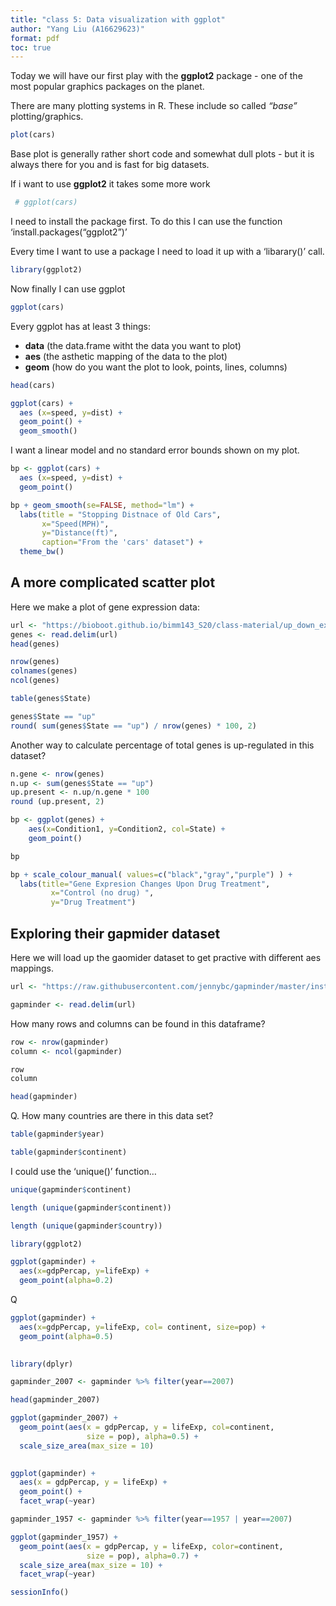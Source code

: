 ```yaml
---
title: "class 5: Data visualization with ggplot"
author: "Yang Liu (A16629623)"
format: pdf
toc: true
---
```


Today we will have our first play with the **ggplot2** package - one of the most popular graphics packages on the planet. 

There are many plotting systems in R. These include so called *"base"* plotting/graphics.

```r
plot(cars)
```

Base plot is generally rather short code and somewhat dull plots - but it is always there for you and is fast for big datasets.

If i want to use **ggplot2** it takes some more work

```r
 # ggplot(cars)
```

I need to install the package first. To do this I can use the function 'install.packages("ggplot2")'


Every time I want to use a package I need to load it up with a 'libarary()' call.

```r
library(ggplot2)
```

Now finally I can use ggplot

```r
ggplot(cars)
```

Every ggplot has at least 3 things:

- **data** (the data.frame witht the data you want to plot)
- **aes** (the asthetic mapping of the data to the plot)
- **geom** (how do you want the plot to look, points, lines, columns)

```r
head(cars)
```


```r
ggplot(cars) + 
  aes (x=speed, y=dist) +
  geom_point() +
  geom_smooth()
```
I want a linear model and no standard error bounds shown on my plot. 

```r
bp <- ggplot(cars) + 
  aes (x=speed, y=dist) +
  geom_point()
```

```r
bp + geom_smooth(se=FALSE, method="lm") +
  labs(title = "Stopping Distnace of Old Cars",
       x="Speed(MPH)",
       y="Distance(ft)",
       caption="From the 'cars' dataset") +
  theme_bw()
```


## A more complicated scatter plot

Here we make a plot of gene expression data:

```r
url <- "https://bioboot.github.io/bimm143_S20/class-material/up_down_expression.txt"
genes <- read.delim(url)
head(genes)
```

```r
nrow(genes)
colnames(genes)
ncol(genes)
```

```r
table(genes$State)
```


```r
genes$State == "up"
round( sum(genes$State == "up") / nrow(genes) * 100, 2)
```
Another way to calculate percentage of total genes is up-regulated in this dataset?

```r
n.gene <- nrow(genes)
n.up <- sum(genes$State == "up")
up.present <- n.up/n.gene * 100
round (up.present, 2)
```

```r
bp <- ggplot(genes) + 
    aes(x=Condition1, y=Condition2, col=State) +
    geom_point()

bp
```


```r
bp + scale_colour_manual( values=c("black","gray","purple") ) +
  labs(title="Gene Expresion Changes Upon Drug Treatment",
         x="Control (no drug) ",
         y="Drug Treatment")
```

## Exploring their gapmider dataset

Here we will load up the gaomider dataset to get practive with different aes mappings. 

```r
url <- "https://raw.githubusercontent.com/jennybc/gapminder/master/inst/extdata/gapminder.tsv"

gapminder <- read.delim(url)
```

How many rows and columns can be found in this dataframe?

```r
row <- nrow(gapminder)
column <- ncol(gapminder)

row
column
```



```r
head(gapminder)
```

Q. How many countries are there in this data set?

```r
table(gapminder$year)

table(gapminder$continent)
```

I could use the 'unique()' function...

```r
unique(gapminder$continent)

length (unique(gapminder$continent))

length (unique(gapminder$country))
```

```r
library(ggplot2)
```


```r
ggplot(gapminder) +
  aes(x=gdpPercap, y=lifeExp) +
  geom_point(alpha=0.2)
```
Q

```r
ggplot(gapminder) +
  aes(x=gdpPercap, y=lifeExp, col= continent, size=pop) +
  geom_point(alpha=0.5)
  
```

```r
library(dplyr)

gapminder_2007 <- gapminder %>% filter(year==2007)

head(gapminder_2007)
```

```r
ggplot(gapminder_2007) + 
  geom_point(aes(x = gdpPercap, y = lifeExp, col=continent,
                 size = pop), alpha=0.5) + 
  scale_size_area(max_size = 10)
 
```


```r
ggplot(gapminder) + 
  aes(x = gdpPercap, y = lifeExp) +
  geom_point() +
  facet_wrap(~year) 
```
```r
gapminder_1957 <- gapminder %>% filter(year==1957 | year==2007)

ggplot(gapminder_1957) + 
  geom_point(aes(x = gdpPercap, y = lifeExp, color=continent,
                 size = pop), alpha=0.7) + 
  scale_size_area(max_size = 10) +
  facet_wrap(~year)
```



```r
sessionInfo()
```


